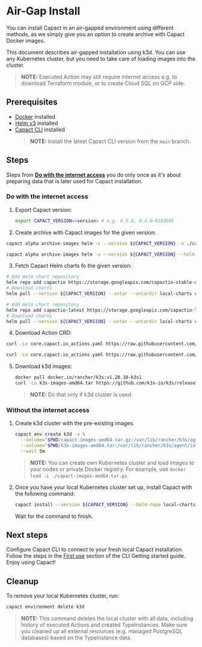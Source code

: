 # Air-Gap Install

You can install Capact in an air-gapped environment using different methods, as we simply give you an option to create archive with Capact Docker images.

This document describes air-gapped installation using k3d. You can use any Kubernetes cluster, but you need to take care of loading images into the cluster.

> **NOTE:** Executed Action may still require internet access e.g. to download Terraform module, or to create Cloud SQL on GCP side.

## Prerequisites

- [Docker](https://www.docker.com/) installed
- [Helm v3](https://helm.sh/docs/intro/install/) installed
- [Capact CLI](../cli/getting-started.mdx#install) installed
  <!-- Remove note after 0.5.0 release and point out that at least 0.5.0 needs to be used. -->
  > **NOTE:** Install the latest Capact CLI version from the `main` branch.

## Steps

Steps from [**Do with the internet access**](#do-with-the-internet-access) you do only once as it's about preparing data that is later used for Capact installation.

### Do with the internet access

1. Export Capact version:

   ```bash
   export CAPACT_VERSION=<version> # e.g. 0.5.0, 0.4.0-61b2605
   ```

2. Create archive with Capact images for the given version:


<div className="tab-container-nested">
<Tabs
	groupId="ref"
	defaultValue="stable"
	values={[
		{label: 'Stable', value: 'stable'},
		{label: 'Latest', value: 'latest'},
	]}>
<TabItem value="stable">

```bash
capact alpha archive-images helm -v --version ${CAPACT_VERSION} -o ./capact-images-amd64.tar.gz --compress gzip
```

</TabItem>
<TabItem value="latest">

```bash
capact alpha archive-images helm -v --version ${CAPACT_VERSION} --helm-repo @latest -o ./capact-images-amd64.tar.gz --compress gzip
```

</TabItem>
</Tabs>
</div>

3. Fetch Capact Helm charts fo the given version:

<div className="tab-container-nested">
<Tabs
	groupId="ref"
	defaultValue="stable"
	values={[
		{label: 'Stable', value: 'stable'},
		{label: 'Latest', value: 'latest'},
	]}>
<TabItem value="stable">

```bash
# Add Helm chart repository
helm repo add capactio https://storage.googleapis.com/capactio-stable-charts
# Download charts
helm pull --version ${CAPACT_VERSION} --untar --untardir local-charts capactio/argo capactio/capact capactio/cert-manager capactio/ingress-controller capactio/kubed capactio/monitoring capactio/neo4j
```

</TabItem>
<TabItem value="latest">

```bash
# Add Helm chart repository
helm repo add capactio-latest https://storage.googleapis.com/capactio-latest-charts
# Download charts
helm pull --version ${CAPACT_VERSION} --untar --untardir local-charts capactio-latest/argo capactio-latest/capact capactio-latest/cert-manager capactio-latest/ingress-controller capactio-latest/kubed capactio-latest/monitoring capactio-latest/neo4j
```

</TabItem>
</Tabs>
</div>

4. Download Action CRD:

<div className="tab-container-nested">
<Tabs
	groupId="ref"
	defaultValue="stable"
	values={[
		{label: 'Stable', value: 'stable'},
		{label: 'Latest', value: 'latest'},
	]}>
<TabItem value="stable">

```bash
curl -Lo core.capact.io_actions.yaml https://raw.githubusercontent.com/capactio/capact/v${CAPACT_VERSION}/deploy/kubernetes/crds/core.capact.io_actions.yaml
```

</TabItem>
<TabItem value="latest">

```bash
curl -Lo core.capact.io_actions.yaml https://raw.githubusercontent.com/capactio/capact/main/deploy/kubernetes/crds/core.capact.io_actions.yaml
```

</TabItem>
</Tabs>
</div>

5. Download k3d images:

   ```bash
   docker pull docker.io/rancher/k3s:v1.20.10-k3s1
   curl -Lo k3s-images-amd64.tar https://github.com/k3s-io/k3s/releases/download/v1.20.10%2Bk3s1/k3s-airgap-images-amd64.tar
   ```

   > **NOTE:** Do that only if k3d cluster is used.

### Without the internet access

1. Create k3d cluster with the pre-existing images.

   ```bash
   capact env create k3d -v \
     --volume="$PWD/capact-images-amd64.tar.gz:/var/lib/rancher/k3s/agent/images/capact-images-amd64.tar.gz@server[*];agent[*]" \
     --volume="$PWD/k3s-images-amd64.tar:/var/lib/rancher/k3s/agent/images/k3s-images-amd64.tar@server[*];agent[*]" \
     --wait 5m
   ```

   > **NOTE:** You can create own Kubernetes cluster and load images to your nodes or private Docker registry. For example, use `docker load -i ./capact-images-amd64.tar.gz`.

2. Once you have your local Kubernetes cluster set up, install Capact with the following command:

	 ```bash
	 capact install --version ${CAPACT_VERSION} --helm-repo local-charts --crd ./core.capact.io_actions.yaml --capact-overrides="hub-public.populator.manifestsLocation.local=true"
	 ```

   Wait for the command to finish.

## Next steps

Configure Capact CLI to connect to your fresh local Capact installation. Follow the steps in the [First use](../cli/getting-started#first-use) section of the CLI Getting started guide. Enjoy using Capact!

## Cleanup

To remove your local Kubernetes cluster, run:

```bash
capact environment delete k3d
```

> **NOTE:** This command deletes the local cluster with all data, including history of executed Actions and created TypeInstances. Make sure you cleaned up all external resources (e.g. managed PostgreSQL databases) based on the TypeInstance data.
